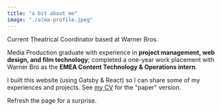 ```yaml
---
title: "a bit about me"
image: "./alma-profile.jpeg"
---
```


Current Theatrical Coordinator based at Warner Bros.

Media Production graduate with experience in <b>project management, web design, and film technology</b>; completed a one-year work placement with Warner Bro as the <b>EMEA Content Technology & Operations intern</b>. 

I built this website (using Gatsby & React) so I can share some of my experiences and projects. See <a href="https://indd.adobe.com/view/07f5de88-53cc-4c52-a6b4-8e5858f6a9cb" target="_blank" rel="nofollow noopener noreferrer" aria-label="External Link"><Underlining color={Theme.colors.tertiary} hoverColor={Theme.colors.secondary}>my CV</Underlining></a> for the "paper" version.

Refresh the page for a surprise.